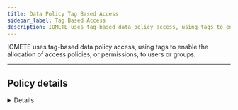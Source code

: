 ```yaml
---
title: Data Policy Tag Based Access
sidebar_label: Tag Based Access
description: IOMETE uses tag-based data policy access, using tags to enable the allocation of access policies, or permissions, to users or groups.
---
```




IOMETE uses tag-based data policy access, using tags to enable the allocation of access policies, or permissions, to users or groups.

<hr />

## Policy details

<Details />

## Policy resources

**Tags:** Provide the relevant tag name that should be applied.

## Policy Conditions

IOMETE provides the following access conditions for managing fine-grained access control:

- **Allow conditions:** "Allow" is a positive permission that grants users or groups the explicit right to access a specific resource or perform particular actions. When a user or group is granted "Allow" permissions, they are explicitly permitted to perform the specified operations on the defined resource.
- **Exclude from Allow Conditions:** "Exclude from Allow" is a negative permission that can be used to exclude certain users or groups from an "Allow" policy. This means that even if a broader "Allow" rule exists, any user or group listed in the "Exclude from Allow" will be denied access, effectively overriding the broader permission.
- **Deny Conditions:** "Deny" is a negative permission that explicitly prohibits users or groups from accessing a resource or performing specific actions. When a user or group is listed in a "Deny" policy, they will be denied access, regardless of any "Allow" permissions that might exist.
- **Exclude from Deny Conditions:** "Exclude from Deny" is a positive permission that can be used to override a broader "Deny" rule. If a user or group is included in the "Exclude from Deny" list, they will be allowed access, even if there is a general "Deny" policy affecting other users or groups.

Each condition includes the following properties.

<table>
  <thead>
    <tr>
      <th style={{ whiteSpace: "nowrap" }}>Field</th>
      <th>Description</th>
    </tr>
  </thead>
  <tbody>
    <tr>
      <td style={{ whiteSpace: "nowrap" }}>Select Group</td>
      <td>
        Specify one or more <code>groups</code> for whom this policy should be applied. If no group is specified, you
        must provide a user.
      </td>
    </tr>
    <tr>
      <td style={{ whiteSpace: "nowrap" }}>Select User</td>
      <td>
        Specify one or more <code>users</code> for whom this policy should be applied. If no user is specified, you must
        provide a group.
      </td>
    </tr>
    <tr>
      <td style={{ whiteSpace: "nowrap" }}>Permissions</td>
      <td>
        Add or edit permissions: <code>Select</code> <code>Update</code> <code>Create</code> <code>Drop</code>{" "}
        <code>Alter</code> <code>Index</code> <code>Lock</code> <code>All</code> <code>ReplAdmin</code>{" "}
        <code>Service Admin</code> <code>Select/Deselect All</code>.
      </td>
    </tr>
  </tbody>
</table>

:::info
To add additional conditions, click on the `Add new condition` button. The conditions are evaluated in the order they appear in the policy. The top condition is applied first, followed by the second, third, and so on.

<p>
  Drag items from the left-side icon <DotsSixVertical size={20} className={styles.button} /> to reorder.
</p>
:::

## Tag-based Access Policy evaluation flow

![access policy-use-case](/img/security/tag-based-access-flow.png)

## Tag-based policy use cases

Tag-based policies use "tags" as labels for data like files or tables in a database. These tags classify data based on things like sensitivity or data type. Tag-based access policies then use these tags to create access rules.

Here's how it works:

1. **Tagging Data:** Data administrators or users label data with tags that describe their features. For instance, a financial dataset could have tags like "Confidential" and "Finance," while a marketing dataset might be tagged as "Public" and "Marketing."

2. **Defining Policies:** Access policies are then defined using these tags. Instead of specifying access control rules based on individual users or groups, policies are linked to tags. For instance, a policy might be set up to allow only users with the "Finance" tag to access data tagged as "Confidential."

3. **Dynamic Access Control:** When a user wants to access data, IOMETE checks if the user's tag matches the data's tag-based access rule. If they match, access is allowed. If not, access is blocked.

4. **Flexibility and Automation:** Tag-based access policies offer a more dynamic and flexible approach to access control. As data changes or new data assets are added, the tagging system can be adjusted, and the corresponding access policies will automatically apply without the need for constant policy updates.

Tag-based access policies improve data security, simplify access control, and ensure only authorized people can access sensitive information by using specific tags tied to data.
